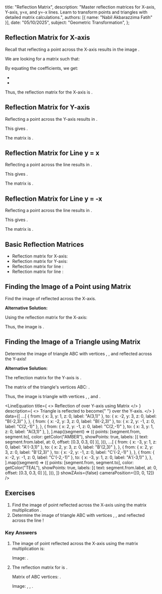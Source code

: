 
  title: "Reflection Matrix",
  description: "Master reflection matrices for X-axis, Y-axis, y=x, and y=-x lines. Learn to transform points and triangles with detailed matrix calculations.",
  authors: [{ name: "Nabil Akbarazzima Fatih" }],
  date: "05/10/2025",
  subject: "Geometric Transformation",
};

## Reflection Matrix for X-axis

Recall that reflecting a point <InlineMath math="(x,y)" /> across the X-axis results in the image <InlineMath math="(x,-y)" />.

We are looking for a matrix <InlineMath math="\begin{pmatrix} r & s \\ t & u \end{pmatrix}" /> such that:

<div className="flex flex-col gap-4">
  <BlockMath math="\begin{pmatrix} r & s \\ t & u \end{pmatrix} \begin{pmatrix} x \\ y \end{pmatrix} = \begin{pmatrix} x \\ -y \end{pmatrix}" />
  <BlockMath math="\begin{pmatrix} rx + sy \\ tx + uy \end{pmatrix} = \begin{pmatrix} 1x + 0y \\ 0x - 1y \end{pmatrix}" />
</div>

By equating the coefficients, we get:

- <InlineMath math="rx + sy = 1x + 0y \implies r=1, s=0" />
- <InlineMath math="tx + uy = 0x - 1y \implies t=0, u=-1" />

Thus, the reflection matrix for the X-axis is <InlineMath math="\begin{pmatrix} 1 & 0 \\ 0 & -1 \end{pmatrix}" />.

## Reflection Matrix for Y-axis

Reflecting a point <InlineMath math="(x,y)" /> across the Y-axis results in <InlineMath math="(-x,y)" />.

<div className="flex flex-col gap-4">
  <BlockMath math="\begin{pmatrix} r & s \\ t & u \end{pmatrix} \begin{pmatrix} x \\ y \end{pmatrix} = \begin{pmatrix} -x \\ y \end{pmatrix}" />
  <BlockMath math="\begin{pmatrix} rx + sy \\ tx + uy \end{pmatrix} = \begin{pmatrix} -1x + 0y \\ 0x + 1y \end{pmatrix}" />
</div>

This gives <InlineMath math="r=-1, s=0, t=0, u=1" />.

The matrix is <InlineMath math="\begin{pmatrix} -1 & 0 \\ 0 & 1 \end{pmatrix}" />.

## Reflection Matrix for Line y = x

Reflecting a point <InlineMath math="(x,y)" /> across the line <InlineMath math="y=x" /> results in <InlineMath math="(y,x)" />.

<div className="flex flex-col gap-4">
  <BlockMath math="\begin{pmatrix} r & s \\ t & u \end{pmatrix} \begin{pmatrix} x \\ y \end{pmatrix} = \begin{pmatrix} y \\ x \end{pmatrix}" />
  <BlockMath math="\begin{pmatrix} rx + sy \\ tx + uy \end{pmatrix} = \begin{pmatrix} 0x + 1y \\ 1x + 0y \end{pmatrix}" />
</div>

This gives <InlineMath math="r=0, s=1, t=1, u=0" />.

The matrix is <InlineMath math="\begin{pmatrix} 0 & 1 \\ 1 & 0 \end{pmatrix}" />.

## Reflection Matrix for Line y = -x

Reflecting a point <InlineMath math="(x,y)" /> across the line <InlineMath math="y=-x" /> results in <InlineMath math="(-y,-x)" />.

<div className="flex flex-col gap-4">
  <BlockMath math="\begin{pmatrix} r & s \\ t & u \end{pmatrix} \begin{pmatrix} x \\ y \end{pmatrix} = \begin{pmatrix} -y \\ -x \end{pmatrix}" />
  <BlockMath math="\begin{pmatrix} rx + sy \\ tx + uy \end{pmatrix} = \begin{pmatrix} 0x - 1y \\ -1x + 0y \end{pmatrix}" />
</div>

This gives <InlineMath math="r=0, s=-1, t=-1, u=0" />.

The matrix is <InlineMath math="\begin{pmatrix} 0 & -1 \\ -1 & 0 \end{pmatrix}" />.

## Basic Reflection Matrices

- Reflection matrix for X-axis: <InlineMath math="\begin{pmatrix} 1 & 0 \\ 0 & -1 \end{pmatrix}" />
- Reflection matrix for Y-axis: <InlineMath math="\begin{pmatrix} -1 & 0 \\ 0 & 1 \end{pmatrix}" />
- Reflection matrix for line <InlineMath math="y=x" />: <InlineMath math="\begin{pmatrix} 0 & 1 \\ 1 & 0 \end{pmatrix}" />
- Reflection matrix for line <InlineMath math="y=-x" />: <InlineMath math="\begin{pmatrix} 0 & -1 \\ -1 & 0 \end{pmatrix}" />

## Finding the Image of a Point using Matrix

Find the image of <InlineMath math="(3,-4)" /> reflected across the X-axis.

**Alternative Solution:**

Using the reflection matrix for the X-axis:

<BlockMath math="\begin{pmatrix} x' \\ y' \end{pmatrix} = \begin{pmatrix} 1 & 0 \\ 0 & -1 \end{pmatrix} \begin{pmatrix} 3 \\ -4 \end{pmatrix} = \begin{pmatrix} (1)(3) + (0)(-4) \\ (0)(3) + (-1)(-4) \end{pmatrix} = \begin{pmatrix} 3 \\ 4 \end{pmatrix}" />

Thus, the image is <InlineMath math="(3,4)" />.

## Finding the Image of a Triangle using Matrix

Determine the image of triangle ABC with vertices <InlineMath math="A(3,1)" />, <InlineMath math="B(-2,3)" />, and <InlineMath math="C(2,-1)" /> reflected across the Y-axis!

**Alternative Solution:**

The reflection matrix for the Y-axis is <InlineMath math="\begin{pmatrix} -1 & 0 \\ 0 & 1 \end{pmatrix}" />.

The matrix of the triangle's vertices ABC: <InlineMath math="\begin{pmatrix} 3 & -2 & 2 \\ 1 & 3 & -1 \end{pmatrix}" />.

<div className="flex flex-col gap-4">
  <BlockMath math="\begin{pmatrix} x'_A & x'_B & x'_C \\ y'_A & y'_B & y'_C \end{pmatrix} = \begin{pmatrix} -1 & 0 \\ 0 & 1 \end{pmatrix} \begin{pmatrix} 3 & -2 & 2 \\ 1 & 3 & -1 \end{pmatrix}" />
  <BlockMath math="= \begin{pmatrix} (-1)(3)+0 & (-1)(-2)+0 & (-1)(2)+0 \\ 0+(1)(1) & 0+(1)(3) & 0+(1)(-1) \end{pmatrix} = \begin{pmatrix} -3 & 2 & -2 \\ 1 & 3 & -1 \end{pmatrix}" />
</div>

Thus, the image is triangle <InlineMath math="A'B'C'" /> with vertices <InlineMath math="A'(-3,1)" />, <InlineMath math="B'(2,3)" />, and <InlineMath math="C'(-2,-1)" />.

<LineEquation
  title={
    <>
      Reflection of <InlineMath math="\triangle ABC" /> over Y-axis using Matrix
    </>
  }
  description={
    <>
      Triangle <InlineMath math="ABC" /> is reflected to become{" "}
      <InlineMath math="A'B'C'" /> over the Y-axis.
    </>
  }
  data={[
    ...[
      {
        from: { x: 3, y: 1, z: 0, label: "A(3,1)" },
        to: { x: -2, y: 3, z: 0, label: "B(-2,3)" },
      },
      {
        from: { x: -2, y: 3, z: 0, label: "B(-2,3)" },
        to: { x: 2, y: -1, z: 0, label: "C(2,-1)" },
      },
      {
        from: { x: 2, y: -1, z: 0, label: "C(2,-1)" },
        to: { x: 3, y: 1, z: 0, label: "A(3,1)" },
      },
    ].map((segment) => ({
      points: [segment.from, segment.to],
      color: getColor("AMBER"),
      showPoints: true,
      labels: [{ text: segment.from.label, at: 0, offset: [0.3, 0.3, 0] }],
    })),
    ...[
      {
        from: { x: -3, y: 1, z: 0, label: "A'(-3,1)" },
        to: { x: 2, y: 3, z: 0, label: "B'(2,3)" },
      },
      {
        from: { x: 2, y: 3, z: 0, label: "B'(2,3)" },
        to: { x: -2, y: -1, z: 0, label: "C'(-2,-1)" },
      },
      {
        from: { x: -2, y: -1, z: 0, label: "C'(-2,-1)" },
        to: { x: -3, y: 1, z: 0, label: "A'(-3,1)" },
      },
    ].map((segment) => ({
      points: [segment.from, segment.to],
      color: getColor("TEAL"),
      showPoints: true,
      labels: [{ text: segment.from.label, at: 0, offset: [0.3, 0.3, 0] }],
    })),
  ]}
  showZAxis={false}
  cameraPosition={[0, 0, 12]}
/>

## Exercises

1.  Find the image of point <InlineMath math="(3,5)" /> reflected across the X-axis using the matrix multiplication <InlineMath math="\begin{pmatrix} 1 & 0 \\ 0 & -1 \end{pmatrix}" />.
2.  Determine the image of triangle ABC with vertices <InlineMath math="A(3,1)" />, <InlineMath math="B(-2,3)" />, and <InlineMath math="C(2,-1)" /> reflected across the line <InlineMath math="y=-x" />!

### Key Answers

1.  The image of point <InlineMath math="(3,5)" /> reflected across the X-axis using the matrix multiplication <InlineMath math="\begin{pmatrix} 1 & 0 \\ 0 & -1 \end{pmatrix}" /> is:

    <BlockMath math="\begin{pmatrix} x' \\ y' \end{pmatrix} = \begin{pmatrix} 1 & 0 \\ 0 & -1 \end{pmatrix} \begin{pmatrix} 3 \\ 5 \end{pmatrix} = \begin{pmatrix} 3 \\ -5 \end{pmatrix}" />

    Image: <InlineMath math="(3,-5)" />.

2.  The reflection matrix for <InlineMath math="y=-x" /> is <InlineMath math="\begin{pmatrix} 0 & -1 \\ -1 & 0 \end{pmatrix}" />.

    Matrix of ABC vertices: <InlineMath math="\begin{pmatrix} 3 & -2 & 2 \\ 1 & 3 & -1 \end{pmatrix}" />.

    <div className="flex flex-col gap-4">
      <BlockMath math="\begin{pmatrix} 0 & -1 \\ -1 & 0 \end{pmatrix} \begin{pmatrix} 3 & -2 & 2 \\ 1 & 3 & -1 \end{pmatrix}" />
      <BlockMath math="= \begin{pmatrix} (0)(3)+(-1)(1) & (0)(-2)+(-1)(3) & (0)(2)+(-1)(-1) \\ (-1)(3)+(0)(1) & (-1)(-2)+(0)(3) & (-1)(2)+(0)(-1) \end{pmatrix}" />
      <BlockMath math="= \begin{pmatrix} -1 & -3 & 1 \\ -3 & 2 & -2 \end{pmatrix}" />
    </div>

    Image: <InlineMath math="A'(-1,-3)" />, <InlineMath math="B'(-3,2)" />, <InlineMath math="C'(1,-2)" />.
